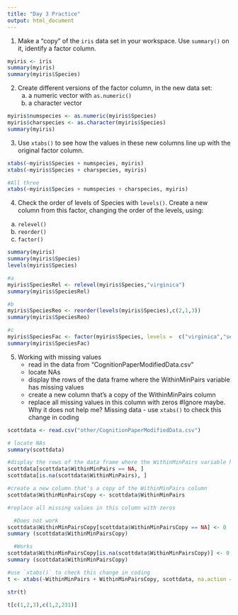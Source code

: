 ```yaml
---
title: "Day 3 Practice"
output: html_document
---
```


1. Make a "copy" of the `iris` data set in your workspace. Use `summary()` on it, identify a factor column.

```r
myiris <- iris
summary(myiris)
summary(myiris$Species)

```

2. Create different versions of the factor column, in the new data set:
   a. a numeric vector with `as.numeric()`
   b. a character vector
   
```r

myiris$numspecies <- as.numeric(myiris$Species)
myiris$charspecies <- as.character(myiris$Species)
summary(myiris)


```

3. Use `xtabs()` to see how the values in these new columns line up with the original factor column.

```r
xtabs(~myiris$Species + numspecies, myiris)
xtabs(~myiris$Species + charspecies, myiris)

#All three
xtabs(~myiris$Species + numspecies + charspecies, myiris)

```

4. Check the order of levels of Species with `levels()`. Create a new column from this factor, changing the order of the levels, using:
  a. `relevel()`
  b. `reorder()`
  c. `factor()`

```r

summary(myiris)
summary(myiris$Species)
levels(myiris$Species)

#a
myiris$SpeciesRel <- relevel(myiris$Species,"virginica")
summary(myiris$SpeciesRel)

#b
myiris$SpeciesReo <- reorder(levels(myiris$Species),c(2,1,3))
summary(myiris$SpeciesReo)

#c
myiris$SpeciesFac <- factor(myiris$Species, levels =  c("virginica","setosa","versicolor"))
summary(myiris$SpeciesFac)

```

5. Working with missing values
   - read in the data from "CognitionPaperModifiedData.csv"
   - locate NAs
   - display the rows of the data frame where the WithinMinPairs variable has missing values
   - create a new column that's a copy of the WithinMinPairs column
   - replace all missing values in this column with zeros
   #Ignore maybe. Why it does not help me? Missing data - use `xtabs()` to check this change in coding

```r
scottdata <- read.csv("other/CognitionPaperModifiedData.csv")

# locate NAs
summary(scottdata)

#display the rows of the data frame where the WithinMinPairs variable has missing values
scottdata[scottdata$WithinMinPairs == NA, ]
scottdata[is.na(scottdata$WithinMinPairs), ]

#create a new column that's a copy of the WithinMinPairs column
scottdata$WithinMinPairsCopy <- scottdata$WithinMinPairs

#replace all missing values in this column with zeros

  #Does not work
scottdata$WithinMinPairsCopy[scottdata$WithinMinPairsCopy == NA] <- 0
summary (scottdata$WithinMinPairsCopy)

  #Works
scottdata$WithinMinPairsCopy[is.na(scottdata$WithinMinPairsCopy)] <- 0
summary (scottdata$WithinMinPairsCopy)

#use `xtabs()` to check this change in coding
t <- xtabs(~WithinMinPairs + WithinMinPairsCopy, scottdata, na.action = na.pass, exclude = NULL)

str(t)

t[c(1,2,3),c(1,2,231)]


```

